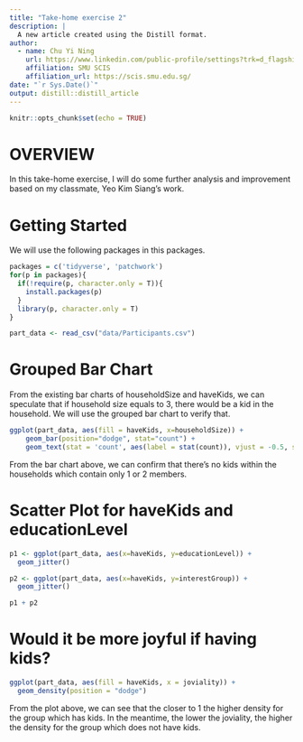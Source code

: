 ```yaml
---
title: "Take-home exercise 2"
description: |
  A new article created using the Distill format.
author:
  - name: Chu Yi Ning 
    url: https://www.linkedin.com/public-profile/settings?trk=d_flagship3_profile_self_view_public_profile
    affiliation: SMU SCIS
    affiliation_url: https://scis.smu.edu.sg/
date: "`r Sys.Date()`"
output: distill::distill_article
---
```


```r
knitr::opts_chunk$set(echo = TRUE)
```


# OVERVIEW

In this take-home exercise, I will do some further analysis and improvement based on my classmate, Yeo Kim Siang's work.

# Getting Started

We will use the following packages in this packages.

```r
packages = c('tidyverse', 'patchwork')
for(p in packages){
  if(!require(p, character.only = T)){
    install.packages(p)
  }
  library(p, character.only = T)
}
```

```r
part_data <- read_csv("data/Participants.csv")
```

# Grouped Bar Chart

From the existing bar charts of householdSize and haveKids, we can speculate that if household size equals to 3, there would be a kid in the household. We will use the grouped bar chart to verify that.

```r
ggplot(part_data, aes(fill = haveKids, x=householdSize)) + 
    geom_bar(position="dodge", stat="count") +
    geom_text(stat = 'count', aes(label = stat(count)), vjust = -0.5, size = 3)
```

From the bar chart above, we can confirm that there's no kids within the households which contain only 1 or 2 members.

# Scatter Plot for haveKids and educationLevel

```r
p1 <- ggplot(part_data, aes(x=haveKids, y=educationLevel)) + 
  geom_jitter()

p2 <- ggplot(part_data, aes(x=haveKids, y=interestGroup)) + 
  geom_jitter()

p1 + p2
```


# Would it be more joyful if having kids?

```r
ggplot(part_data, aes(fill = haveKids, x = joviality)) +
  geom_density(position = "dodge")
```  

From the plot above, we can see that the closer to 1 the higher density for the group which has kids. In the meantime, the lower the joviality, the higher the density for the group which does not have kids.

